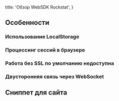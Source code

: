 
  title: 'Обзор WebSDK Rockstat',
}


## Особенности

### Использование LocalStorage

### Процессинг сессий в браузере

### Работа без SSL по умолчанию недоступна

### Двусторонняя связь через WebSocket

## Сниппет для сайта




